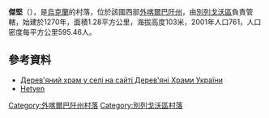 {{coord|48|16|34|N|22|23|0|E|scale:30000|display=title}}

'''傑堅'''（{{lang-uk|Гетен}}），是[[烏克蘭|烏克蘭]]的村落，位於該國西部[[外喀爾巴阡州|外喀爾巴阡州]]，由[[別列戈沃區|別列戈沃區]]負責管轄，始建於1270年，面積1.28平方公里，海拔高度103米，2001年人口761，人口密度每平方公里595.46人。

==參考資料==
* [http://www.derev.org.ua/zakarp/heten.htm Дерев'яний храм у селі на сайті Дерев'яні Храми України] {{Wayback|url=http://www.derev.org.ua/zakarp/heten.htm |date=20200220071558 }}
* [http://www.karpatinfo.net/uticel/hetyen Hetyen]

{{DEFAULTSORT:Гетен}}

[[Category:外喀爾巴阡州村落|Category:外喀爾巴阡州村落]]
[[Category:別列戈沃區村落|Category:別列戈沃區村落]]


{{Zakarpattia-geo-stub}}